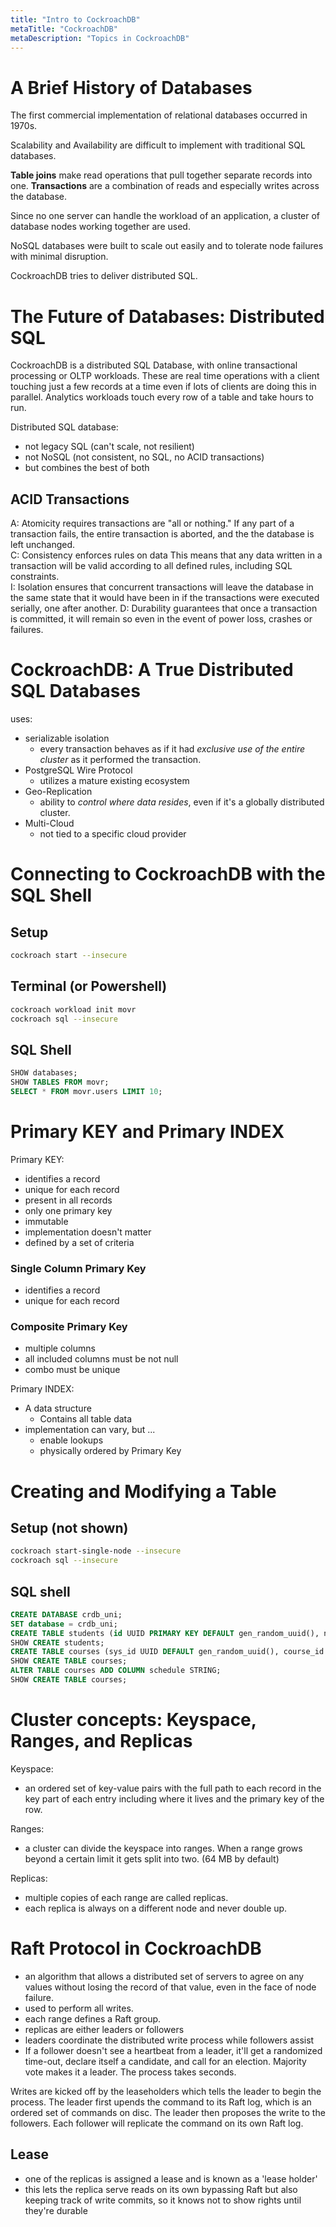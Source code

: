 ```yaml
---
title: "Intro to CockroachDB"
metaTitle: "CockroachDB"
metaDescription: "Topics in CockroachDB"
---
```


# A Brief History of Databases

The first commercial implementation of relational databases occurred in 1970s. 

Scalability and Availability are difficult to implement with traditional SQL databases.

**Table joins** make read operations that pull together separate records into one. **Transactions** are a combination of reads and especially writes across the database.

Since no one server can handle the workload of an application, a cluster of database nodes working together are used.

NoSQL databases were built to scale out easily and to tolerate node failures with minimal disruption.

CockroachDB tries to deliver distributed SQL.

# The Future of Databases: Distributed SQL

CockroachDB is a distributed SQL Database, with online transactional processing or OLTP workloads. These are real time operations with a client touching just a few records at a time even if lots of clients are doing this in parallel. Analytics workloads touch every row of a table and take hours to run.

Distributed SQL database:
- not legacy SQL (can't scale, not resilient)
- not NoSQL (not consistent, no SQL, no ACID transactions)
- but combines the best of both

## ACID Transactions

A: Atomicity requires transactions are "all or nothing." If any part of a transaction fails, the entire transaction is aborted, and the the database is left unchanged.  
C: Consistency enforces rules on data This means that any data written in a transaction will be valid according to all defined rules, including SQL constraints.  
I: Isolation ensures that concurrent transactions will leave the database in the same state that it would have been in if the transactions were executed serially, one after another.
D: Durability guarantees that once a transaction is committed, it will remain so even in the event of power loss, crashes or failures.

# CockroachDB: A True Distributed SQL Databases

uses:
- serializable isolation
    - every transaction behaves as if it had *exclusive use of the entire cluster* as it performed the transaction.
- PostgreSQL Wire Protocol
    - utilizes a mature existing ecosystem
- Geo-Replication
    - ability to *control where data resides*, even if it's a globally distributed cluster.
- Multi-Cloud
    - not tied to a specific cloud provider

# Connecting to CockroachDB with the SQL Shell

## Setup

```bash 
cockroach start --insecure
```
## Terminal (or Powershell)
```bash
cockroach workload init movr
cockroach sql --insecure
```
## SQL Shell
```SQL
SHOW databases;
SHOW TABLES FROM movr;
SELECT * FROM movr.users LIMIT 10;
```

# Primary KEY and Primary INDEX

Primary KEY:
- identifies a record
- unique for each record
- present in all records
- only one primary key
- immutable
- implementation doesn't matter
- defined by a set of criteria

### Single Column Primary Key
- identifies a record
- unique for each record

### Composite Primary Key
- multiple columns
- all included columns must be not null
- combo must be unique


Primary INDEX:
- A data structure
    - Contains all table data
- implementation can vary, but ...
    - enable lookups
    - physically ordered by Primary Key

# Creating and Modifying a Table
## Setup (not shown)
```bash 
cockroach start-single-node --insecure
cockroach sql --insecure 
```
## SQL shell
```SQL
CREATE DATABASE crdb_uni;
SET database = crdb_uni;
CREATE TABLE students (id UUID PRIMARY KEY DEFAULT gen_random_uuid(), name STRING);
SHOW CREATE students;
CREATE TABLE courses (sys_id UUID DEFAULT gen_random_uuid(), course_id INT, name STRING, PRIMARY KEY (sys_id, course_id));
SHOW CREATE TABLE courses;
ALTER TABLE courses ADD COLUMN schedule STRING;
SHOW CREATE TABLE courses;
```

# Cluster concepts: Keyspace, Ranges, and Replicas

Keyspace:
- an ordered set of key-value pairs with the full path to each record in the key part of each entry including where it lives and the primary key of the row. 

Ranges:
- a cluster can divide the keyspace into ranges. When a range grows beyond a certain limit it gets split into two. (64 MB by default)

Replicas:
- multiple copies of each range are called replicas.
- each replica is always on a different node and never double up.

# Raft Protocol in CockroachDB

- an algorithm that allows a distributed set of servers to agree on any values without losing the record of that value, even in the face of node failure.
- used to perform all writes.
- each range defines a Raft group. 
- replicas are either leaders or followers
- leaders coordinate the distributed write process while followers assist
- If a follower doesn't see a heartbeat from a leader, it'll get a randomized time-out, declare itself a candidate, and call for an election. Majority vote makes it a leader. The process takes seconds.

Writes are kicked off by the leaseholders which tells the leader to begin the process. The leader first upends the command to its Raft log, which is an ordered set of commands on disc. The leader then proposes the write to the followers. Each follower will replicate the command on its own Raft log.

## Lease
- one of the replicas is assigned a lease and is known as a 'lease holder'
- this lets the replica serve reads on its own bypassing Raft but also keeping track of write commits, so it knows not to show rights until they're durable
